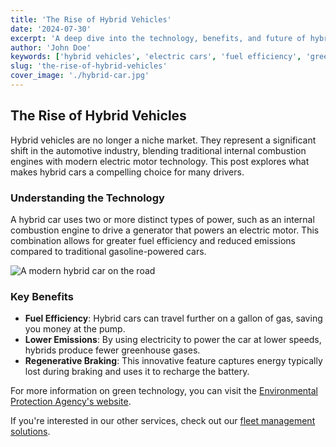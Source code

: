 ```yaml
---
title: 'The Rise of Hybrid Vehicles'
date: '2024-07-30'
excerpt: 'A deep dive into the technology, benefits, and future of hybrid cars. Learn why they are becoming a popular choice for drivers worldwide.'
author: 'John Doe'
keywords: ['hybrid vehicles', 'electric cars', 'fuel efficiency', 'green technology', 'automotive innovation']
slug: 'the-rise-of-hybrid-vehicles'
cover_image: './hybrid-car.jpg'
---
```


## The Rise of Hybrid Vehicles

Hybrid vehicles are no longer a niche market. They represent a significant shift in the automotive industry, blending traditional internal combustion engines with modern electric motor technology. This post explores what makes hybrid cars a compelling choice for many drivers.

### Understanding the Technology

A hybrid car uses two or more distinct types of power, such as an internal combustion engine to drive a generator that powers an electric motor. This combination allows for greater fuel efficiency and reduced emissions compared to traditional gasoline-powered cars.

![A modern hybrid car on the road](./hybrid-car.jpg "A modern hybrid car on the road")

### Key Benefits

*   **Fuel Efficiency**: Hybrid cars can travel further on a gallon of gas, saving you money at the pump.
*   **Lower Emissions**: By using electricity to power the car at lower speeds, hybrids produce fewer greenhouse gases.
*   **Regenerative Braking**: This innovative feature captures energy typically lost during braking and uses it to recharge the battery.

For more information on green technology, you can visit the [Environmental Protection Agency's website](https://www.epa.gov/).

If you're interested in our other services, check out our [fleet management solutions](/fleet-management).
